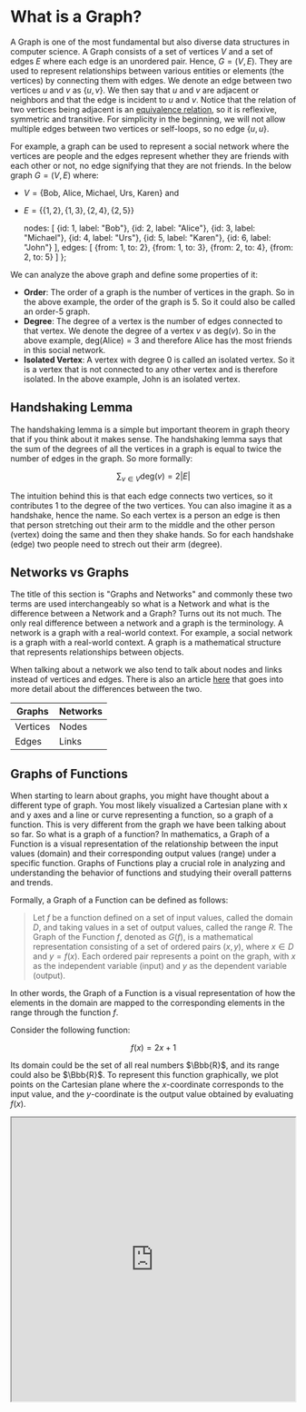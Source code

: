 
# What is a Graph?

A Graph is one of the most fundamental but also diverse data structures in computer science. A Graph consists of a set
of vertices $V$ and a set of edges $E$ where each edge is an unordered pair. Hence, $G=(V,E)$. They are used to
represent relationships between various entities or elements (the vertices) by connecting them with edges. 
We denote an edge between two vertices $u$ and $v$ as $\{u,v\}$. We then say that $u$ and $v$ are adjacent or neighbors 
and that the edge is incident to $u$ and $v$. Notice that the relation of two vertices being adjacent is an [equivalence 
relation](/digitalGarden/maths/discrete/relationsFunctions/equivalenceRelations), so it is reflexive, symmetric and transitive. 
For simplicity in the beginning, we will not allow multiple edges between two vertices or self-loops, so no edge $\{u,u\}$.

For example, a graph can be used to represent a social network where the vertices are people and the edges represent
whether they are friends with each other or not, no edge signifying that they are not friends. In the below graph
$G=(V,E)$ where:

- $V=\{\text{Bob, Alice, Michael, Urs, Karen}\}$ and
- $E=\{\{1,2\},\{1,3\},\{2,4\},\{2,5\}\}$

    nodes: [
        {id: 1, label: "Bob"},
        {id: 2, label: "Alice"},
        {id: 3, label: "Michael"},
        {id: 4, label: "Urs"},
        {id: 5, label: "Karen"},
        {id: 6, label: "John"}
    ],
    edges: [
        {from: 1, to: 2},
        {from: 1, to: 3},
        {from: 2, to: 4},
        {from: 2, to: 5}
    ]
};

<Graph
    graph={friendsGraph}
/>

We can analyze the above graph and define some properties of it:
- **Order**: The order of a graph is the number of vertices in the graph. So in the above example, the order of the graph is 5. So it
could also be called an order-5 graph.
- **Degree**: The degree of a vertex is the number of edges connected to that vertex. We denote the degree of a vertex $v$ as $\text{deg}(v)$. 
So in the above example, $\text{deg(Alice)}=3$ and therefore Alice has the most friends in this social network.
- **Isolated Vertex**: A vertex with degree 0 is called an isolated vertex. So it is a vertex that is not connected to any other vertex 
and is therefore isolated. In the above example, John is an isolated vertex.

## Handshaking Lemma

The handshaking lemma is a simple but important theorem in graph theory that if you think about it makes sense. The handshaking 
lemma says that the sum of the degrees of all the vertices in a graph is equal to twice the number of edges in the graph. So 
more formally:

$$
\sum_{v \in V} \text{deg}(v) = 2|E|
$$

The intuition behind this is that each edge connects two vertices, so it contributes 1 to the degree of the two vertices. You 
can also imagine it as a handshake, hence the name. So each vertex is a person an edge is then that person stretching out their 
arm to the middle and the other person (vertex) doing the same and then they shake hands. So for each handshake (edge) two people 
need to strech out their arm (degree).

## Networks vs Graphs

The title of this section is "Graphs and Networks" and commonly these two terms are used interchangeably so what is a Network and what is 
the difference between a Network and a Graph? Turns out its not much. 
The only real difference between a network and a graph is the terminology. A network is a graph with a real-world context.
For example, a social network is a graph with a real-world context. A graph is a mathematical structure that represents
relationships between objects. 

When talking about a network we also tend to talk about nodes and links instead of
vertices and edges. There is also an article [here](https://bence.ferdinandy.com/2018/05/27/whats-the-difference-between-a-graph-and-a-network/) that goes into more detail about the differences between the two.

| Graphs | Networks |
|--------|----------|
| Vertices | Nodes |
| Edges | Links |

## Graphs of Functions

When starting to learn about graphs, you might have thought about a different type of graph. You most likely visualized 
a Cartesian plane with x and y axes and a line or curve representing a function, so a graph of a function. This is very 
different from the graph we have been talking about so far. So what is a graph of a function? In mathematics, a Graph of a Function
is a visual representation of the relationship between the input values (domain) and their corresponding output values
(range) under a specific function. Graphs of Functions play a crucial role in analyzing and understanding the behavior of functions and 
studying their overall patterns and trends.

Formally, a Graph of a Function can be defined as follows:

> Let $f$ be a function defined on a set of input values, called the domain $D$, and taking values in a set of output
values, called the range $R$. The Graph of the Function $f$, denoted as $G(f)$, is a mathematical representation
consisting of a set of ordered pairs $(x, y)$, where $x \in D$ and $y = f(x)$. Each ordered pair represents a point on
the graph, with $x$ as the independent variable (input) and $y$ as the dependent variable (output).

In other words, the Graph of a Function is a visual representation of how the elements in the domain are mapped to
the corresponding elements in the range through the function $f$.

<Callout type="example">
Consider the following function:

$$
f(x) = 2x + 1
$$

Its domain could be the set of all real numbers $\Bbb{R}$, and its range could also be $\Bbb{R}$. To represent this
function graphically, we plot points on the Cartesian plane where the $x$-coordinate corresponds to the input value,
and the $y$-coordinate is the output value obtained by evaluating $f(x)$.

<div className="flex justify-center mt-5">
    <iframe src="https://www.desmos.com/calculator/jmj44mpzfe?embed" width="500" height="500"/>
</div>
</Callout>

## Directed Graphs

In the graph the vertices were just connected by edges, the edges did not have a direction. This is called an undirected 
graph. Now we will look at the opposite, a directed graph.

A Directed Graph is a graph where each edge is directed from one vertex to another. In other words, the edges have a
direction. The previous graph was an example of an undirected graph as we would hope that if person A thinks of person B
as a friend then Person B feels the same way. However, in a directed graph, this is not necessarily the case.

So we can define a directed graph as $G=(V,E)$ where:

- $V$ is again the set of vertices
- $E$ is a set of ordered pairs of vertices, called arcs, arrows or directed edges (sometimes simply edges). Ordered pairs are used here because (unlike for undirected graphs) the
direction of an edge $(u,v)$ is important: $(u,v)$ is not the same edge as $(v,u)$ whereas for an undirected graph the 
edges $\{u,v\}$ and $\{v,u\}$ are the same edge matching the common mathmatical definition of sets and tuples.
The first vertex in the edge, so where the edge starts, is called the tail, direct predecessor or initial vertex. The second vertex 
where the arrow head or point is, is called the head, direct successor or terminal vertex.

For example, let us imagine a directed graph where the vertices are the same as the previous example but the edges
signify if a person has liked another person's post on social media. We then get the below graph $G=(V,E)$ where:

- $V=\{\text{Bob, Alice, Michael, Urs, Karen}\}$ and
- $E=\{(1,2),(1,3),(2,4),(2,5),(5,2)\}$

    nodes: [
        {id: 1, label: "Bob"},
        {id: 2, label: "Alice"},
        {id: 3, label: "Michael"},
        {id: 4, label: "Urs"},
        {id: 5, label: "Karen"},
         {id: 6, label: "John"}
    ],
    edges: [
        {from: 1, to: 2},
        {from: 1, to: 3},
        {from: 2, to: 4},
        {from: 2, to: 5},
        {from: 5, to: 2}
    ]
};

<Graph
    graph={postLikedGraph}
    directed={true}
/>

When talking about degrees in a directed graph, we often distinguish between the in-degree and out-degree of a vertex:
- **In-degree**: The in-degree of a vertex is the number of edges that are pointing to that vertex. This is commonly 
denoted as $\text{deg}_{\text{in}}(v)$. So in the above example, $\text{deg}_{\text{in}}(\text{Alice})=2$.
- **Out-degree**: The out-degree of a vertex is the number of edges that are pointing away from that vertex. This is
commonly denoted as $\text{deg}_{\text{out}}(v)$. So in the above example, $\text{deg}_{\text{out}}(\text{Alice})=2$.

These two new definitions also lead us to the definition of some new types of vertices like in the undirected graph 
we had isolated vertices, in the directed graph we have:
- **Source Vertices**: A source vertex is a vertex with an in-degree of 0. So it is a vertex that from which edges 
are only "flowing" out of. In the above example, Bob is a source vertex.
- **Sink Vertices**: A sink vertex is a vertex with an out-degree of 0. So it is a vertex that edges are only "flowing" 
into. In the above example, Urs and Michael are sink vertices.

## Weighted Graphs

A weighted graph is a graph where each edge has a weight (a number associated with it). Commonly this is defined as a triple
$G = (E, V, w)$ where $w$ is a function that maps edges or directed edges to their weights. So, $w: E \rightarrow \Bbb{R}$
could be a function for a graph with real numbers as weights. The previous graphs were unweighted graphs, but we can easily 
think of them as being a weighted graph, where all weights are 1.

For example, in a graph where each city is a vertex and each edge is a road between two cities, the weight could
be the distance in km between them. 

    nodes: [
        {id: 1, label: "London"},
        {id: 2, label: "Paris"},
        {id: 3, label: "Berlin"}
    ],
    edges: [
        {from: 1, to: 2, value: 343, label: "343", length: 200},
        {from: 1, to: 3, value: 933, label: "933", length: 400},
        {from: 2, to: 3, value: 878, label: "878", length: 300},
    ]
}

<Graph
    graph={cityGraph}
    options={
        {
            layout: {
                randomSeed: 1
            },
        }
    }
/>

## Walks, Paths and Cycles

Graphs have many different use cases but a common one is to represent a network for transportation. So if we imagine a vertex 
as a house and an edge as a gravel path between two houses, then we can travel around the graph. This leads us to some 
important definitions in graph theory that are heavily used in algorithms. 

Let's start of with a walk, quiet literally. We define a **walk** as a sequence of vertices where there is an edge between each 
pair of consecutive vertices. So if we think of the gravel path between the houses, then a walk would be a sequence of houses 
that we can visit by following the gravel path. More formally:

> A sequence of vertices $(v_1, v_2, \ldots, v_k)$ with $v_i \in V \forall i$ is called a walk if there is an edge 
$\{v_i, v_{i+1}\} \in E$ for all $0 \leq i < k$. 

This also leads us to being able to say that a vertex is **reachable** from another vertex if there is a walk between them. 
The **length of a walk** is the number of edges in the walk. So if the walk is $(v_1, v_2, \ldots, v_k)$ then the length of the 
walk is $k-1$. If we started our walk at our own house in the morning and then returned to our house in the evening, then the first and last 
vertex would be the same. This is called a **closed walk**. More formally:

> A sequence of vertices $(v_1, v_2, \ldots, v_k)$ is a closed walk if it is a walk $3 \leq k$ and $v_1 = v_k$.

We say that a closed walk needs to have at least 3 vertices as a closed walk with only 2 vertices would be our house to our house 
which isn't exactly a good walk for our health. We can also observe in a closed walk that the start and end vertex are incident to 
an even number of edges. This makes sense as we need to exit and enter the vertex an even number of times.
Notice also that on a walk or a closed walk we can visit the same vertex multiple times. 
So we can go from our house to the park and back to our house and then to the shop and back to our house. This changes 
when we look at a path. A **path** is a walk where we do not visit the same vertex twice. More formally:

> A sequence of vertices $(v_1, v_2, \ldots, v_k)$ is a path if it is a walk and $v_i \neq v_j$ for all $i \neq j$.

So we never visit the same vertex twice, this also means that we never visit the same edge twice as if we did we would have to 
visit the same vertex twice.
We can then also apply the same logic of a closed walk to a path to make a "closed path" which we call a **cycle**. More formally:

> A sequence of vertices $(v_1, v_2, \ldots, v_k)$ is a cycle if it is a closed walk, $4 \leq k$ and $v_i \neq v_j$ for all $i \neq j$.

The same definitions can be applied to directed graphs but now to be able to go from one vertex to another we need to follow the 
direction of the edges, if there is no edge with the correct direction then we cannot go from one vertex to another.

<Callout type="todo">
    There are also trails and circuits which allow the same vertex to be visited multiple times but the same edge to only be used once.

    <Image 
        src="/cs/graphWalkTypes.png"
        caption="Overview of the different types of walks"
        width={400}
    />
</Callout>

## Connected Components

First we need to define what a subgraph is. A subgraph of a graph is a graph that is formed by taking a subset of the vertices 
and edges of the original graph. Meaning that a subgraph can be the original graph itself or it can be the original graph with 
some vertices and edges removed.

A connected component is then a special subgraph where all vertices are connected to each other. So There are no isolated/disconnected 
vertices in a connected component. These can quiet easily be seen by eye but the definition can become more complex when we look at 
directed graphs. 

If a graph has only one connected component, so itself, then we say that it is connected. If it has more than one connected component, 
then it is disconnected.

### Undirected Graphs

In an undirected graph, a connected component is a subset of vertices such that there is a path between every pair of
vertices in the subset. 

If we think of a communication network, then a connected component would be a group of people that can communicate with
each other. If there are multiple connected components, then there are groups of people that cannot communicate with
each other.

<Image 
    src="/cs/graphsConnectedComponents.png"
    caption="An example of a graph with 2 connected components"
    width={600}
/>

To find the connected components of a undirected graph, we can simply use either a [breadth-first search](/digitalGarden/cs/algorithmsDataStructures/graphsNetworks/bfs) or a 
[depth-first search](/digitalGarden/cs/algorithmsDataStructures/graphsNetworks/dfs) over all vertices. 
The algorithm would then look something like this:

```java
public int numberOfConnectedComponents(List<List<Integer>> graph) {
    int n = graph.size();
    boolean[] visited = new boolean[n];
    int count = 0;
    for (int i = 0; i < n; i++) {
        if (!visited[i]) {
            dfs(graph, visited, i);
            count++;
        }
    }
    return count;
}
```

### Directed Graphs

In a directed graph the directions of the edges matter. This gives us two types of connected components, weakly
connected components and strongly connected components.

#### Weakly Connected Components

Weakly connected components are the same as connected components in an undirected graphs. So you just ignore the
directions of the edges.

<Image 
    src="/cs/graphsWeaklyConnectedComponents.png"
    caption="An example of a directed graph with 2 weakly connected components"
    width={600}
/>

#### Strongly Connected Components

Strongly connected components are a bit more complex. In a directed graph, a strongly connected component is a subset of
vertices such that there is a path between every pair of vertices in the subset, but the path must follow the direction
of the edges. So in other words, after following the edges in the direction of the arrows, you must be able to get back 
to the original vertex.

<Image 
    src="/cs/graphsStronglyConnectedComponents.png"
    caption="An example of a directed graph with 4 strongly connected components"
    width={600}
/>

### Giant Components

If a connected component includes a large portion of the graph, then it is commonly referred to as a
**giant component**. There is no strict definition of what a giant component is, but it is commonly used to refer to
connected components that include more than 50% of the vertices in the graph.

## Acyclic Graphs

An acyclic graph is a graph that contains no cycles. This means that there is no path that starts and ends at the same vertex. 
More formally:

> A graph is acyclic if for every vertex $v \in V$ there is no path from $v$ to $v$.

Acyclic graphs play a big role in computer science and many algorithms rely on the fact that the graph has no cycles. For example,
a [topological sort/ordering](/digitalGarden/cs/algorithmsDataStructures/graphsNetworks/topologicalSortOrdering) can only be done on a 
directed acyclic graph, short **DAG**.

    nodes: [
        {id: 5, label: "5", level: 0},
        {id: 2, label: "2", level: 1},
        {id: 6, label: "6", level: 1},
        {id: 1, label: "1", level: 2},
        {id: 4, label: "4", level: 2},
        {id: 8, label: "8", level: 2},
        {id: 3, label: "3", level: 3},
        {id: 7, label: "7", level: 3},
        {id: 9, label: "9", level: 3},
    ],
    edges: [
        {from: 5, to: 2},
        {from: 5, to: 6},
        {from: 2, to: 1},
        {from: 2, to: 4},
        {from: 6, to: 8},
        {from: 4, to: 3},
        {from: 8, to: 7},
        {from: 8, to: 9},
    ]
}

    layout: {
        hierarchical: {
            enabled: true,
            direction: "UD"
        },
    },
}

<Graph
    graph={acyclicGraph}
    options={acyclicOptions}
/>

## Trees and Forests

A tree combines the properties of a connected graph and an acyclic graph, so it is an acyclic graph that has only one 
connected component and is therefore connected. This leads to the fact that there is only one path between any two vertices in a tree. 
If there were two paths between two vertices, then there would be a cycle in the graph and it would not be a tree. 

<Image 
    src="/cs/graphTree.png"
    caption="If we add a second path between 2 vertices, then we get a cycle and it is no longer a tree"
    width={600}
/>

Trees are used in many different algorithms and data structures such as binary search trees. You can
read more the section dedicated to [trees](/digitalGarden/cs/algorithmsDataStructures/trees) for more information.

A forest is a collection of trees so any graph that is acyclic as each connected component is then a tree.

<Image 
    src="/cs/graphForests.png"
    caption="Comparison of a graph, a tree and a forest"
    width={500}
/>

## Complete Graphs

A complete graph is a graph where each vertex is connected to every other vertex, very simple. In other words, a
complete graph contains all possible edges which is why it is also commonly called a fully connected graph. 
A complete graph with $n$ vertices is denoted as $K_n$. If a graph has $n$ vertices then the maximum number of edges 
it can have is defined as follows:

$$
n-1 + n-2 + \ldots + 1 = \sum_{i=1}^{n-1} i = \frac{n(n-1)}{2} = \frac{|V|(|V|-1)}{2}
$$

The idea here is we start at one vertex and then connect it to all other vertices, then we move to the next vertex and 
connect it to all the other remaining vertices and so on until we have connected all vertices.

For example, the below graph is a complete graph with 5 vertices, $K_5$.

    nodes: [
        {id: 1, label: "1"},
        {id: 2, label: "2"},
        {id: 3, label: "3"},
        {id: 4, label: "4"},
        {id: 5, label: "5"}
    ],
    edges: [
        {from: 1, to: 2},
        {from: 1, to: 3},
        {from: 1, to: 4},
        {from: 1, to: 5},
        {from: 2, to: 3},
        {from: 2, to: 4},
        {from: 2, to: 5},
        {from: 3, to: 4},
        {from: 3, to: 5},
        {from: 4, to: 5}
    ]
};

<Graph
    graph={completeGraph}
/>

### Graph Density

Now that we know what a complete graph is and the maximum number of edges it can have, we can define the density of a graph.
The density of a graph is the ratio of the number of edges to the number of possible edges. So in other words how
densely connected the graph is or how close it is to being a complete graph. As the density of a graph is a ratio it can be between 0 and 1.

In an undirected graph, we have seen that there are $\frac{|V|(|V|-1)}{2}$ possible edges. Which means the density of an undirected graph
is defined as:

$$
D = \frac{|E|}{\frac{|V|(|V|-1)}{2}} = \frac{2|E|}{|V|(|V|-1)}
$$

In a directed graph there are $|V|(|V|-1)$ possible edges because each vertex can have an edge to every other vertex 
except itself due to the direction of the edges. So the density of a directed graph is:

$$
D = \frac{|E|}{|V|(|V|-1)}
$$

<Image 
    src="/cs/graphDensity.png"
    caption="The effect of adding edges to a graph on the density"
    width={500}
/>